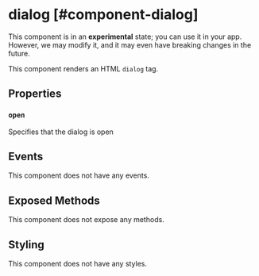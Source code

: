 
# dialog [#component-dialog]

<Callout type="warning" emoji="📔">This component is in an **experimental** state; you can use it in your app. However, we may modify it, and it may even have breaking changes in the future.</Callout>

This component renders an HTML `dialog` tag.



## Properties

### `open`

Specifies that the dialog is open

## Events

This component does not have any events.

## Exposed Methods

This component does not expose any methods.

## Styling

This component does not have any styles.
